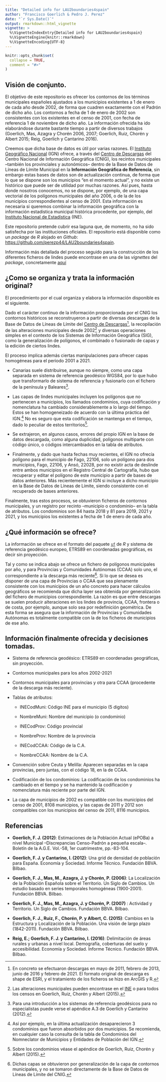 ```yaml
---
title: "Detailed info for LAU2boundaries4spain"
author: "Francisco Goerlich & Pedro J. Perez"
date: "`r Sys.Date()`"
output: rmarkdown::html_vignette
vignette: >
  %\VignetteIndexEntry{Detailed info for LAU2boundaries4spain}
  %\VignetteEngine{knitr::rmarkdown}
  %\VignetteEncoding{UTF-8}
---
```


```r
knitr::opts_chunk$set(
  collapse = TRUE,
  comment = "#>"
)
```


## Visión de conjunto.

El objetivo de este repositorio es ofrecer los contornos de los términos municipales españoles ajustados a los municipios existentes a 1 de enero de cada año desde 2002, de forma que cuadren exactamente con el Padrón de dicho año. Los contornos a fecha de 1 de enero de 2002 son consistentes con los existentes en el censo de 2001, con fecha de referencia 1 de noviembre de dicho año. La información ofrecida ha ido elaborándose durante bastante tiempo a partir de diversos trabajos (Goerlich, Mas, Azagra y Chorén 2006, 2007; Goerlich, Ruiz, Chorén y Albert 2015; Reig, Goerlich y Cantarino 2016).

Creemos que dicha base de datos es útil por varias razones. El [Instituto Geográfico Nacional](http://www.ign.es/web/ign/portal) (IGN) ofrece, a través del [Centro de Descargas](http://centrodedescargas.cnig.es/CentroDescargas/index.jsp) del Centro Nacional de Información Geográfica (CNIG), los recintos municipales --también los provinciales y autonómicos-- dentro de la Base de Datos de Líneas de Límite Municipal en la **Información Geográfica de Referencia**, sin embargo estas bases de datos son de actualización continua, de forma que lo que se dispone son los municipios "en el momento actual", y no existe un histórico que puede ser de utilidad por muchas razones. Así pues, hasta donde nosotros conocemos, no se dispone, por ejemplo, de una capa vectorial de los polígonos municipales del año 2006, o de la de los municipios correspondientes al censo de 2001. Esta información es necesaria si queremos combinar la información geográfica con la información estadística municipal histórica procedente, por ejemplo, del [Instituto Nacional de Estadística](http://www.ine.es/) (INE).

Este repositorio pretende cubrir esa laguna que, de momento, no ha sido satisfecha por las instituciones oficiales. El repositorio está disponible como un _package_ de _R_ alojado en _Github_: <https://github.com/perezp44/LAU2boundaries4spain>.

Información más detallada del proceso seguido para la construcción de los diferentes ficheros de lindes puede encontrase en una de las *vignettes* del *package*, concretamente [aquí](https://htmlpreview.github.io/?https://github.com/perezp44/LAU2boundaries4spain/blob/master/inst/doc/detailed-info-lau2boundaries4spain.html)


## ¿Como se organiza y trata la información original?

El procedimiento por el cual organiza y elabora la información disponible es el siguiente.

Dado el carácter continuo de la información proporcionada por el CNIG los contornos históricos se reconstruyeron a partir de diversas descargas de la Base de Datos de Líneas de Límite del [Centro de Descargas](http://centrodedescargas.cnig.es/CentroDescargas/index.jsp)[^1], la recopilación de las alteraciones municipales desde 2002[^2] y diversas operaciones simples en el contexto de los Sistemas de Información Geográfica (SIG), como la generalización de polígonos, el combinado o fusionado de capas y la edición de ciertos lindes.

El proceso implica además ciertas manipulaciones para ofrecer capas homogéneas para el periodo 2001 a 2021.

- Canarias suele distribuirse, aunque no siempre, como una capa separada en sistema de referencia geodésico WGS84, por lo que hubo que transformarlo de sistema de referencia y fusionarlo con el fichero de la península y Baleares[^3].

- Las capas de lindes municipales incluyen los polígonos que no pertenecen a municipios, los llamados condominios, cuya codificación y nomenclatura ha cambiado considerablemente a lo largo del tiempo. Estos se han homogeneizado de acuerdo con la última práctica del IGN.[^4] No es seguro que esta codificación se mantenga en el tiempo, dado lo peculiar de estos territorios[^5].

- Se extrajeron, en algunos casos, errores del propio IGN en la base de datos descargada, como alguna duplicidad, polígonos multiparte con código único, o códigos intercambiados en la tabla de atributos.

- Finalmente, y dado que hasta fechas muy recientes, el IGN no ofrecía polígono para el municipio de Fago, 22106, solo un polígono para dos municipios, Fago, 22106, y Ansó, 22028, por no existir acta de deslinde entre ambos municipios en el Registro Central de Cartografía, hubo que recuperar y editar el polígono de este municipio a partir de bases de datos anteriores. Más recientemente el IGN si incluye a dicho municipio en la Base de Datos de Líneas de Límite, siendo consistente con el recuperado de bases anteriores.

Finalmente, tras estos procesos, se obtuvieron ficheros de contornos municipales, y un registro por recinto --municipio o condominio-- en la tabla de atributos. Los condominios son 84 hasta 2018 y 81 para 2019, 2021 y 2021, y los municipios los existentes a fecha de 1 de enero de cada año.

## ¿Qué información se ofrece?

La información se ofrece en el formato del paquete [`sf`](https://cran.r-project.org/web/packages/sf/index.html) de _R_ y sistema de referencia geodésico europeo, ETRS89 en coordenadas geográficas, es decir sin proyección.

Tal y como se indica abajo se ofrece un fichero de polígonos municipales por año, y para Provincias y Comunidades Autónomas (CCAA) solo uno, el correspondiente a la descarga más reciente[^6]. Si lo que se desea es disponer de una capa de Provincias o CCAA que sea plenamente consistente con los municipios de un año concreto para hacer cálculos geográficos se recomienda que dicha layer sea obtenida por generalización del fichero de municipios correspondiente. La razón es que entre descargas se suelen producir alteraciones en los lindes de provincia, CCAA, frontera o de costa, por ejemplo, aunque solo sea por redefinición geométrica. De esta forma se asegura que la información de Provincias y Comunidades Autónomas es totalmente compatible con la de los ficheros de municipios de ese año.


## Información finalmente ofrecida y decisiones tomadas.

* Sistema de referencia geodésico: ETRS89 en coordenadas geográficas, sin proyección.

* Contornos municipales para los años 2002-2021

* Contornos municipales para provincias y otra para CCAA (procedente de la descarga más reciente).

* Tablas de atributos:

    - INECodMuni: Código INE para el municipio (5 digitos)

    - NombreMuni: Nombre del municipio (o condominio)

    - INECodProv: Código provincial

    - NombreProv: Nombre de la provincia

    - INECodCCAA: Código de la C.A.

    - NombreCCAA: Nombre de la C.A.

* Convención sobre Ceuta y Melilla: Aparecen separadas en la capa provincias, pero juntas, con el código 18, en la de CCAA.

* Codificación de los condominios: La codificación de los condominios ha cambiado en el tiempo y se ha mantenido la codificación y nomenclatura más reciente por parte del IGN.

* La capa de municipios de 2002 es compatible con los municipios del censo de 2001, 8108 municipios, y las capas de 2011 y 2012 son compatibles con los municipios del censo de 2011, 8116 municipios.

## Referencias

* **Goerlich, F. J. (2012)**: Estimaciones de la Población Actual (ePOBa) a nivel Municipal –Discrepancias Censo-Padrón a pequeña escala–. Boletín de la A.G.E. Vol.-58, 1er cuatrimestre, pp.-83-104.

* **Goerlich, F. J. y Cantarino, I. (2012)**: Una grid de densidad de población para España. Economía y Sociedad. Informe Técnico. Fundación BBVA. Bilbao.

* **Goerlich, F. J., Mas, M., Azagra, J. y Chorén, P. (2006)**: La Localización de la Población Española sobre el Territorio. Un Siglo de Cambios. Un estudio basado en series temporales homogéneas (1900-2001). Fundación BBVA. Bilbao.

* **Goerlich, F. J., Mas, M., Azagra, J. y Chorén, P. (2007)** : Actividad y Territorio. Un Siglo de Cambios. Fundación BBVA. Bilbao.

* **Goerlich, F. J., Ruiz, F., Chorén, P. y Albert, C. (2015)**: Cambios en la Estructura y Localización de la Población. Una visión de largo plazo (1842-2011). Fundación BBVA. Bilbao.

* **Reig, E.; Goerlich, F. J. y Cantarino, I. (2016)**: Delimitación de áreas rurales y urbanas a nivel local. Demografía, coberturas del suelo y accesibilidad. Economía y Sociedad. Informe Técnico. Fundación BBVA. Bilbao.


[^1]: En concreto se efectuaron descargas en mayo de 2011, febrero de 2013, junio de 2016 y febrero de 2021. El formato original de descarga es shape de ESRI, y el tratamiento de los ficheros se hizo en ArcGIS y R.

[^2]: Las alteraciones municipales pueden encontrase en el [INE](http://www.ine.es/dyngs/INEbase/es/operacion.htm?c=Estadistica_C&cid=1254736177031&menu=ultiDatos&idp=1254734710990) o para todos los censos en Goerlich, Ruiz, Chorén y Albert (2015).

[^3]: Para una introducción a los sistemas de referencia geodésicos para no especialistas puede verse el apéndice A.3 de Goerlich y Cantarino (2012).

[^4]: Así por ejemplo, en la última actualización desaparecieron 3 condominios que fueron absorbidos por dos municipios. Se recomienda, en cualquier caso la consulta de la tabla de Condominios del Nomneclator de Municipios y Entidades de Población del IGN.

[^5]: Sobre los condominios véase el apéndice de Goerlich, Ruiz, Chorén y Albert (2015).

[^6]: Dichas capas se obtuvieron por generalización de la capa de contornos municipales, y no se tomaron directamente de la Base de Datos de Líneas de Límite del CNIG.


